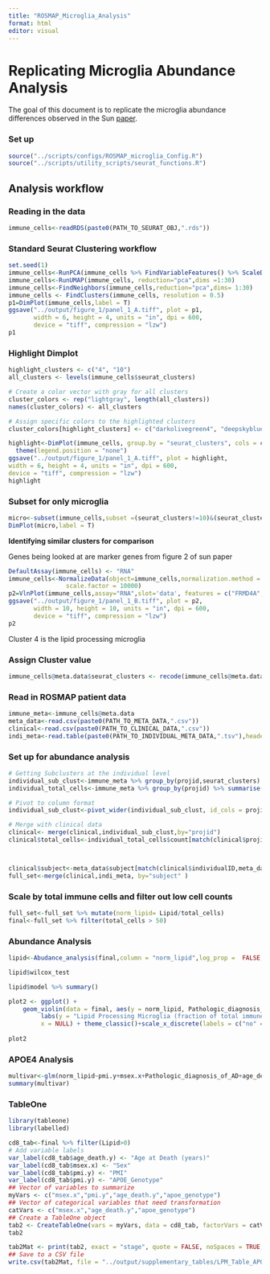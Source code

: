```yaml
---
title: "ROSMAP_Microglia_Analysis"
format: html
editor: visual
---
```


# Replicating Microglia Abundance Analysis

The goal of this document is to replicate the microglia abundance differences observed in the Sun [paper](https://www.sciencedirect.com/science/article/pii/S0092867423009716?via%3Dihub).

### Set up

```r
source("../scripts/configs/ROSMAP_microglia_Config.R")
source("../scripts/utility_scripts/seurat_functions.R")
```

## Analysis workflow

### Reading in the data

```r
immune_cells<-readRDS(paste0(PATH_TO_SEURAT_OBJ,".rds"))
```

### Standard Seurat Clustering workflow

```r
set.seed(1)
immune_cells<-RunPCA(immune_cells %>% FindVariableFeatures() %>% ScaleData(), npcs  = 30, verbose = FALSE)
immune_cells<-RunUMAP(immune_cells, reduction="pca",dims =1:30)
immune_cells<-FindNeighbors(immune_cells,reduction="pca",dims= 1:30)
immune_cells <- FindClusters(immune_cells, resolution = 0.5)
p1=DimPlot(immune_cells,label = T)
ggsave("../output/figure_1/panel_1_A.tiff", plot = p1,
       width = 6, height = 4, units = "in", dpi = 600,
       device = "tiff", compression = "lzw")
p1
```

### Highlight Dimplot

```r
highlight_clusters <- c("4", "10")
all_clusters <- levels(immune_cells$seurat_clusters)

# Create a color vector with gray for all clusters
cluster_colors <- rep("lightgray", length(all_clusters))
names(cluster_colors) <- all_clusters

# Assign specific colors to the highlighted clusters
cluster_colors[highlight_clusters] <- c("darkolivegreen4", "deepskyblue2")  

highlight<-DimPlot(immune_cells, group.by = "seurat_clusters", cols = cluster_colors,label = TRUE) +
  theme(legend.position = "none")
ggsave("../output/figure_1/panel_1_A.tiff", plot = highlight,
width = 6, height = 4, units = "in", dpi = 600,
device = "tiff", compression = "lzw")
highlight
```

### Subset for only microglia
```r
micro<-subset(immune_cells,subset =(seurat_clusters!=10)&(seurat_clusters!=16)&(seurat_clusters!=18))
DimPlot(micro,label = T)
```

**Identifying similar clusters for comparison**

Genes being looked at are marker genes from figure 2 of sun paper

```r
DefaultAssay(immune_cells) <- "RNA"
immune_cells<-NormalizeData(object=immune_cells,normalization.method = 'LogNormalize', 
                scale.factor = 10000)
p2=VlnPlot(immune_cells,assay="RNA",slot='data', features = c("FRMD4A","INO80D","MYO1E","PTPRG","SPON1","LRRK2","FOXP1"),raster=FALSE,pt.size = 0.0,ncol = 2)
ggsave("../output/figure_1/panel_1_B.tiff", plot = p2,
       width = 10, height = 10, units = "in", dpi = 600,
       device = "tiff", compression = "lzw")
p2
```

Cluster 4 is the lipid processing microglia

### Assign Cluster value

```r
immune_cells@meta.data$seurat_clusters <- recode(immune_cells@meta.data$seurat_clusters %>% as.factor(), `4` = "Lipid" )
```

### Read in ROSMAP patient data

```r
immune_meta<-immune_cells@meta.data
meta_data<-read.csv(paste0(PATH_TO_META_DATA,".csv"))
clinical<-read.csv(paste0(PATH_TO_CLINICAL_DATA,".csv"))
indi_meta<-read.table(paste0(PATH_TO_INDIVIDUAL_META_DATA,".tsv"),header = TRUE)

```

### Set up for abundance analysis

```r
# Getting Subclusters at the individual level
individual_sub_clust<-immune_meta %>% group_by(projid,seurat_clusters) %>% summarise(count=n())
individual_total_cells<-immune_meta %>% group_by(projid) %>% summarise(count=n())

# Pivot to column format
individual_sub_clust<-pivot_wider(individual_sub_clust, id_cols = projid,values_from = count,names_from = seurat_clusters)

# Merge with clinical data
clinical<- merge(clinical,individual_sub_clust,by="projid")
clinical$total_cells<-individual_total_cells$count[match(clinical$projid,individual_total_cells$projid)]



clinical$subject<-meta_data$subject[match(clinical$individualID,meta_data$individualID)]
full_set<-merge(clinical,indi_meta, by="subject" )
```

### Scale by total immune cells and filter out low cell counts

```r
full_set<-full_set %>% mutate(norm_lipid= Lipid/total_cells)
final<-full_set %>% filter(total_cells > 50)
```

### Abundance Analysis

```r
lipid<-Abudance_analysis(final,column = "norm_lipid",log_prop =  FALSE,covariates =  COVARIATES, disease = "Pathologic_diagnosis_of_AD")
```

```r
lipid$wilcox_test
```

```r
lipid$model %>% summary()
```

```r
plot2 <- ggplot() +
    geom_violin(data = final, aes(y = norm_lipid, Pathologic_diagnosis_of_AD, fill = Pathologic_diagnosis_of_AD)) + geom_jitter (data = final, aes(y = norm_lipid, Pathologic_diagnosis_of_AD, fill = Pathologic_diagnosis_of_AD),width = 0.25, size=0.5)+
         labs(y = "Lipid Processing Microglia (fraction of total immune cells)",
         x = NULL) + theme_classic()+scale_x_discrete(labels = c("no" = "Control", "yes" = "AD (PathDx)")) +scale_fill_manual(values=c("#999999", "#a256e9"))+ theme(legend.position="none",axis.text.x =element_text(size=14.5,face="bold"),axis.title=element_text(size=14.5))
         
plot2
```

### APOE4 Analysis

```r
multivar<-glm(norm_lipid~pmi.y+msex.x+Pathologic_diagnosis_of_AD+age_death.y+as.factor(apoe_genotype),data=final)
summary(multivar)
```

### TableOne

```r
library(tableone)
library(labelled)

cd8_tab<-final %>% filter(Lipid>0)
# Add variable labels
var_label(cd8_tab$age_death.y) <- "Age at Death (years)"
var_label(cd8_tab$msex.x) <- "Sex"
var_label(cd8_tab$pmi.y) <- "PMI"
var_label(cd8_tab$pmi.y) <- "APOE_Genotype"
## Vector of variables to summarize
myVars <- c("msex.x","pmi.y","age_death.y","apoe_genotype")
## Vector of categorical variables that need transformation
catVars <- c("msex.x","age_death.y","apoe_genotype")
## Create a TableOne object
tab2 <- CreateTableOne(vars = myVars, data = cd8_tab, factorVars = catVars,strata="Pathologic_diagnosis_of_AD")
tab2
```

```r
tab2Mat <- print(tab2, exact = "stage", quote = FALSE, noSpaces = TRUE, printToggle = FALSE,varLabels=TRUE)
## Save to a CSV file
write.csv(tab2Mat, file = "../output/supplementary_tables/LPM_Table_APOE.csv")
```

